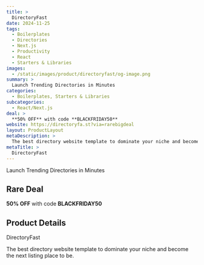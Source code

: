 ```yaml
---
title: >
  DirectoryFast
date: 2024-11-25
tags:
  - Boilerplates
  - Directories
  - Next.js
  - Productivity
  - React
  - Starters & Libraries
images:
  - /static/images/product/directoryfast/og-image.png
summary: >
  Launch Trending Directories in Minutes
categories:
  - Boilerplates, Starters & Libraries
subcategories:
  - React/Next.js
deal: >
  **50% OFF** with code **BLACKFRIDAY50**
website: https://directoryfa.st?via=rarebigdeal
layout: ProductLayout
metaDescription: >
  The best directory website template to dominate your niche and become the next listing place to be.
metaTitle: >
  DirectoryFast
---
```

Launch Trending Directories in Minutes

## Rare Deal

**50% OFF** with code **BLACKFRIDAY50**

## Product Details

DirectoryFast

The best directory website template to dominate your niche and become the next listing place to be.
